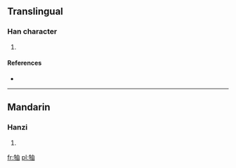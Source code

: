 ==Translingual==

===Han character===
{{Han char|rn=93|rad=牛|as=05|sn=9|four=2506<sub>0</sub>|canj=竹手中田 (HQLW)}}

# {{defn|Han|sort=牛05}}

====References====
* {{Han ref|kx=0699.270|dkj=19983|dj=1112.150|hdz=31807.040|uh=7270|ud=29296|bh=CFBB|bd=53179}}

----

==Mandarin==

===Hanzi===
{{cmn-hanzi|pin=[[yòu]] ([[you4]])|wg=yu<sup>4</sup>}}

# {{defn|lang=cmn|sort=牛05}}

[[fr:牰]]
[[pl:牰]]